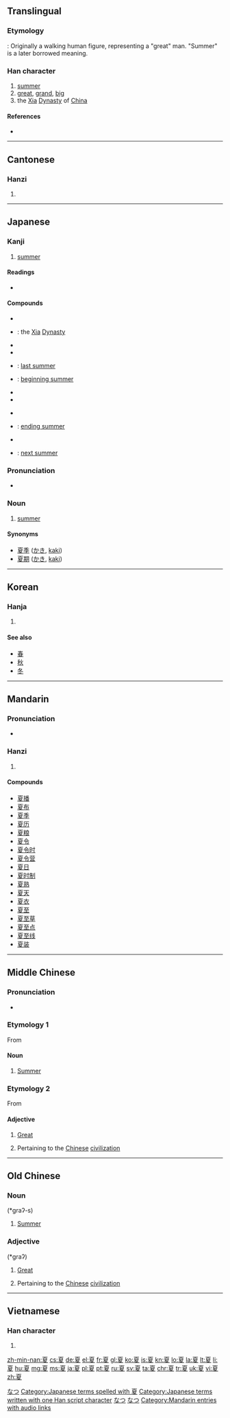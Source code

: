 {{zh-hanzi|{{zh-lookup|夏}}}}
==Translingual==
{{stroke order|strokes=10}}

===Etymology===
{{liushu|p}}: Originally a walking human figure, representing a "great" man. "Summer" is a later borrowed meaning.

===Han character===
{{Han char|rn=35|rad=夊|as=07|sn=10|four=1024<sub>7</sub>|canj=一山竹水 (MUHE)|ids=⿱[[𦣻]][[夂]]}}

# [[summer]]
# [[great]], [[grand]], [[big]]
# the [[w:Xia Dynasty|Xia]] [[dynasty|Dynasty]] of [[China]]

====References====
* {{Han ref|kx=0245.120|dkj=05720|dj=0485.290|hdz=20869.100|uh=590F|ud=22799|bh=AE4C|bd=44620}}

----

==Cantonese==

===Hanzi===
{{yue-hanzi|jyut=[[haa6]]|y=haa6}}

# {{defn|lang=yue|sort=夊07}}

----

==Japanese==

===Kanji===
{{ja-kanji|grade=2|rs=夊07}}

# [[summer]]

====Readings====
* {{ja-readings
|goon=[[げ]] (ge)
|kanon=[[か]] (ka)
|kun=[[なつ]] (natsu)}}

====Compounds====
{{top3}}
* {{l|ja|夏時|tr=[[かじ]], kaji}}
* {{l|ja|夏朝|tr=[[かちょう]], Kachō}}: the [[xia|Xia]] [[dynasty|Dynasty]]
* {{l|ja|夏炉冬扇|tr=[[かろとうせん]], karotōsen}}
* {{l|ja|夏至|tr=[[げし]], geshi}}
{{mid3}}
* {{l|ja|昨夏|tr=[[さっか]], sakka}}: [[last summer]]
* {{l|ja|初夏|tr=[[しょか]], shoka}}: [[beginning summer]]
* {{l|ja|夏鳥|tr=[[なつどり]], natsudori}}
* {{l|ja|夏場|tr=[[なつば]], natsuba}}
{{mid3}}
* {{l|ja|夏休|tr=[[なつやすみ]], natsuyasumi}}
* {{l|ja|晩夏|tr=[[ばんか]], banka}}: [[ending summer]]
* {{l|ja|立夏|tr=[[りっか]], rikka}}
* {{l|ja|翌夏|tr=[[よくなつ]], yokunatsu}}: [[next summer]]
{{bottom}}

===Pronunciation===
* {{ja-accent-common|o|な|つ}}

===Noun===
{{ja-noun|k|hira=なつ|rom=natsu}}

# [[summer]] {{gloss|season}}

====Synonyms====
* [[夏季]] ([[かき]], [[kaki]])
* [[夏期]] ([[かき]], [[kaki]])

[[Category:1000 Japanese basic words|なつ]]
[[Category:Japanese terms spelled with 夏]]
[[Category:Japanese terms written with one Han script character]]
[[Category:ja:Calendar terms|なつ]]
[[Category:ja:Seasons|なつ]]

----

==Korean==

===Hanja===
{{ko-hanja|hangeul=[[하]]|rv=ha|mr=ha}}

# {{defn|lang=ko|sort=夊07}}

====See also====
* [[春]]
* [[秋]]
* [[冬]]

----

==Mandarin==

===Pronunciation===
* {{audio|zh-xià.ogg|audio}}

===Hanzi===
{{cmn-hanzi|pin=[[xià]] ([[xia4]])|wg=hsia<sup>4</sup>}}

# {{defn|lang=cmn|sort=夊07}}

====Compounds====
* [[夏播]]
* [[夏布]]
* [[夏季]]
* [[夏历]]
* [[夏粮]]
* [[夏令]]
* [[夏令时]]
* [[夏令营]]
* [[夏日]]
* [[夏时制]]
* [[夏熟]]
* [[夏天]]
* [[夏衣]]
* [[夏至]]
* [[夏至草]]
* [[夏至点]]
* [[夏至线]]
* [[夏装]]

[[Category:Mandarin entries with audio links]]

----

==Middle Chinese==
{{zh-hanzi|夏}}

===Pronunciation===
* {{IPA|/xɛ/|lang=ltc}}

===Etymology 1===
From {{etyl|och|ltc}} {{term|夏|tr=*graʔ-s|lang=och}}

====Noun====
{{head|ltc|noun|sc=Hani|tr= ''Karlgren-Li'' xɐ‐, ''Baxter'' hæH}}

# [[summer|Summer]]

===Etymology 2===
From {{etyl|och|ltc}} {{term|夏|tr=*graʔ|lang=och}}

====Adjective====
{{head|ltc|noun|sc=Hani|tr= ''Karlgren-Li'' xɐ:, ''Baxter'' hæX}}

# [[great|Great]]
# {{context|archaic|lang=zhx-mid}} Pertaining to the [[Chinese]] [[civilization]]

----

==Old Chinese==

===Noun===
{{head|och|noun}} (*graʔ-s)

# [[summer|Summer]]

===Adjective===
{{head|och|adjective}} (*graʔ)

# [[great|Great]]
# {{context|archaic|lang=och}} Pertaining to the [[Chinese]] [[civilization]]

----

==Vietnamese==

===Han character===
{{vi-hantu|[[hạ]], [[hè]]|rs=夊07}}

# {{defn|lang=vi|sort=夊07}}

[[zh-min-nan:夏]]
[[cs:夏]]
[[de:夏]]
[[el:夏]]
[[fr:夏]]
[[gl:夏]]
[[ko:夏]]
[[is:夏]]
[[kn:夏]]
[[lo:夏]]
[[la:夏]]
[[lt:夏]]
[[li:夏]]
[[hu:夏]]
[[mg:夏]]
[[ms:夏]]
[[ja:夏]]
[[pl:夏]]
[[pt:夏]]
[[ru:夏]]
[[sv:夏]]
[[ta:夏]]
[[chr:夏]]
[[tr:夏]]
[[uk:夏]]
[[vi:夏]]
[[zh:夏]]